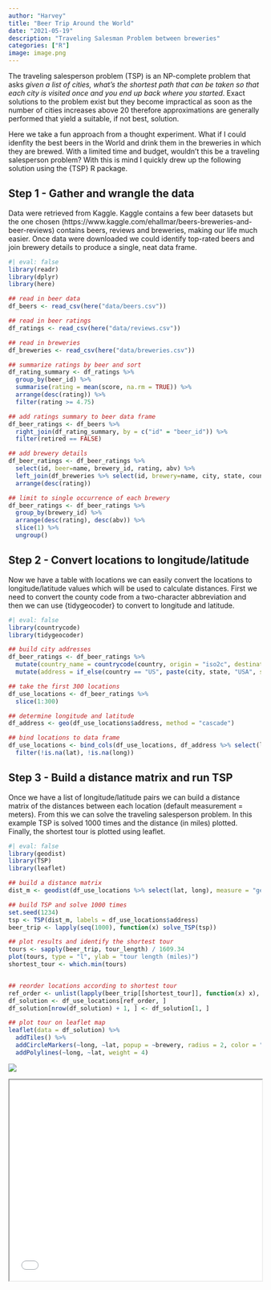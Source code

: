 ```yaml
---
author: "Harvey"
title: "Beer Trip Around the World"
date: "2021-05-19"
description: "Traveling Salesman Problem between breweries"
categories: ["R"]
image: image.png
---
```


The traveling salesperson problem (TSP) is an NP-complete problem that asks *given a list of cities, what's the shortest path that can be taken so that each city is visited once and you end up back where you started*.  Exact solutions to the problem exist but they become impractical as soon as the number of cities increases above 20 therefore approximations are generally performed that yield a suitable, if not best, solution.

Here we take a fun approach from a thought experiment.  What if I could idenfity the best beers in the World and drink them in the breweries in which they are brewed.  With a limited time and budget, wouldn't this be a traveling salesperson problem?  With this is mind I quickly drew up the following solution using the {TSP} R package.

## Step 1 - Gather and wrangle the data
Data were retrieved from Kaggle.  Kaggle contains a few beer datasets but the one chosen (https://www.kaggle.com/ehallmar/beers-breweries-and-beer-reviews) contains beers, reviews and breweries, making our life much easier.  Once data were downloaded we could identify top-rated beers and join brewery details to produce a single, neat data frame.

```r
#| eval: false
library(readr)
library(dplyr)
library(here)

## read in beer data
df_beers <- read_csv(here("data/beers.csv"))

## read in beer ratings
df_ratings <- read_csv(here("data/reviews.csv"))

## read in breweries
df_breweries <- read_csv(here("data/breweries.csv"))

## summarize ratings by beer and sort
df_rating_summary <- df_ratings %>%
  group_by(beer_id) %>%
  summarise(rating = mean(score, na.rm = TRUE)) %>%
  arrange(desc(rating)) %>%
  filter(rating >= 4.75)

## add ratings summary to beer data frame
df_beer_ratings <- df_beers %>%
  right_join(df_rating_summary, by = c("id" = "beer_id")) %>%
  filter(retired == FALSE)

## add brewery details
df_beer_ratings <- df_beer_ratings %>% 
  select(id, beer=name, brewery_id, rating, abv) %>%
  left_join(df_breweries %>% select(id, brewery=name, city, state, country), by = c("brewery_id" = "id")) %>% 
  arrange(desc(rating))

## limit to single occurrence of each brewery
df_beer_ratings <- df_beer_ratings %>%
  group_by(brewery_id) %>%
  arrange(desc(rating), desc(abv)) %>%
  slice(1) %>%
  ungroup()
```

## Step 2 - Convert locations to longitude/latitude
Now we have a table with locations we can easily convert the locations to longitude/latitude values which will be used to calculate distances.  First we need to convert the county code from a two-character abbreviation and then we can use {tidygeocoder} to convert to longitude and latitude.

```r
#| eval: false
library(countrycode)
library(tidygeocoder)

## build city addresses
df_beer_ratings <- df_beer_ratings %>%
  mutate(country_name = countrycode(country, origin = "iso2c", destination = "country.name")) %>%
  mutate(address = if_else(country == "US", paste(city, state, "USA", sep = ", "), paste(city, country_name, sep = ", ")))

## take the first 300 locations
df_use_locations <- df_beer_ratings %>%
  slice(1:300)

## determine longitude and latitude
df_address <- geo(df_use_locations$address, method = "cascade")

## bind locations to data frame
df_use_locations <- bind_cols(df_use_locations, df_address %>% select(lat, long)) %>%
  filter(!is.na(lat), !is.na(long))
```

## Step 3 - Build a distance matrix and run TSP

Once we have a list of longitude/latitude pairs we can build a distance matrix of the distances between each location (default measurement = meters).  From this we can solve the traveling salesperson problem.  In this example TSP is solved 1000 times and the distance (in miles) plotted.  Finally, the shortest tour is plotted using leaflet.

```r
#| eval: false
library(geodist)
library(TSP)
library(leaflet)

## build a distance matrix
dist_m <- geodist(df_use_locations %>% select(lat, long), measure = "geodesic")

## build TSP and solve 1000 times
set.seed(1234)
tsp <- TSP(dist_m, labels = df_use_locations$address)
beer_trip <- lapply(seq(1000), function(x) solve_TSP(tsp))

## plot results and identify the shortest tour
tours <- sapply(beer_trip, tour_length) / 1609.34
plot(tours, type = "l", ylab = "tour length (miles)")
shortest_tour <- which.min(tours)


## reorder locations according to shortest tour
ref_order <- unlist(lapply(beer_trip[[shortest_tour]], function(x) x), use.names = FALSE)
df_solution <- df_use_locations[ref_order, ]
df_solution[nrow(df_solution) + 1, ] <- df_solution[1, ]

## plot tour on leaflet map
leaflet(data = df_solution) %>% 
  addTiles() %>% 
  addCircleMarkers(~long, ~lat, popup = ~brewery, radius = 2, color = "red") %>% 
  addPolylines(~long, ~lat, weight = 4)
```

![](tour_lengths.png)

```{=html}
<iframe src="shortest_tour.html" height="400" width="100%">
```

## Conclusion
The data may or may not be the best quality but the concept holds true.  Total length of trip (between 297 locations) = 50718 miles.
